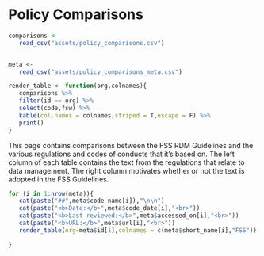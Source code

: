 # Policy Comparisons

```{r, include=FALSE}

comparisons <-
   read_csv("assets/policy_comparisons.csv")


meta <-
   read_csv("assets/policy_comparisons_meta.csv")

render_table <- function(org,colnames){
   comparisons %>%
   filter(id == org) %>%
   select(code,fsw) %>%
   kable(col.names = colnames,striped = T,escape = F) %>%
   print()
}

```



This page contains comparisons between the FSS RDM Guidelines and the various regulations and codes of conducts that it's based on. The left column of each table contains the text from the regulations that relate to data management. The right column motivates whether or not the text is adopted in the FSS Guidelines.


```{r, echo=F, message = FALSE, results="asis"}

for (i in 1:nrow(meta)){
   cat(paste("##",meta$code_name[i]),"\n\n")
   cat(paste("<b>Date:</b>",meta$code_date[i],"<br>"))
   cat(paste("<b>Last reviewed:</b>",meta$accessed_on[i],"<br>"))
   cat(paste("<b>URL:</b>",meta$url[i],"<br>"))
   render_table(org=meta$id[1],colnames = c(meta$short_name[i],"FSS"))

}

```